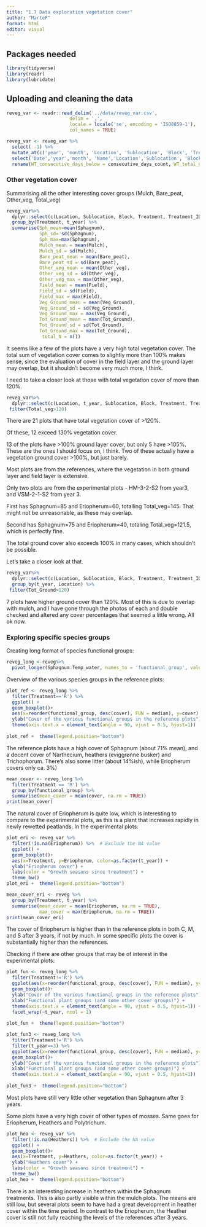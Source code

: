 ```yaml
---
title: "1.7 Data exploration vegetation cover"
author: "MarteF"
format: html
editor: visual
---
```


## Packages needed

```r
library(tidyverse)
library(readr)
library(lubridate)
```

## Uploading and cleaning the data

```r
reveg_var <- readr::read_delim('../data/reveg_var.csv', 
                       delim = ',',
                       locale = locale('se', encoding = 'ISO8859-1'),
                       col_names = TRUE)

reveg_var <- reveg_var %>% 
  select( -1) %>%
  mutate_at(c('year', 'month', 'Location', 'Sublocation', 'Block', 'Treatment_ID', 'Treatment', 'Name', 'Station_ID'), as.factor) %>%
  select('Date','year','month', 'Name','Location','Sublocation', 'Block', 'Treatment', 'Treatment_ID', 'Station_ID', everything()) %>%
  rename(WT_consecutive_days_below = consecutive_days_count, WT_total_days_below=total_days, WT_mean=gs_mean, WT_max=gs_max, WT_min=gs_min)
```

### Other vegetation cover

Summarising all the other interesting cover groups (Mulch, Bare_peat, Other_veg, Total_veg)

```r
reveg_var%>%
  dplyr::select(c(Location, Sublocation, Block, Treatment, Treatment_ID, Sphagnum, Mulch, Bare_peat, t_year, Other_veg, Total_veg, Field, Veg_Ground, Tot_Ground))%>%
  group_by(Treatment, t_year) %>%
  summarise(Sph_mean=mean(Sphagnum),
            Sph_sd= sd(Sphagnum),
            Sph_max=max(Sphagnum),
            Mulch_mean = mean(Mulch),
            Mulch_sd = sd(Mulch),
            Bare_peat_mean = mean(Bare_peat),
            Bare_peat_sd = sd(Bare_peat),
            Other_veg_mean = mean(Other_veg),
            Other_veg_sd = sd(Other_veg),
            Other_veg_max = max(Other_veg),
            Field_mean = mean(Field),
            Field_sd = sd(Field),
            Field_max = max(Field),
            Veg_Ground_mean = mean(Veg_Ground),
            Veg_Ground_sd = sd(Veg_Ground),
            Veg_Ground_max = max(Veg_Ground),
            Tot_Ground_mean = mean(Tot_Ground),
            Tot_Ground_sd = sd(Tot_Ground),
            Tot_Ground_max = max(Tot_Ground),
             total_N = n()) 
```

It seems like a few of the plots have a very high total vegetation cover. The total sum of vegetation cover comes to slightly more than 100% makes sense, since the evaluation of cover in the field layer and the ground layer may overlap, but it shouldn't become very much more, I think.

I need to take a closer look at those with total vegetation cover of more than 120%.

```r
reveg_var%>%
  dplyr::select(c(Location, t_year, Sublocation, Block, Treatment, Treatment_ID, Sphagnum, Other_mosses, Livermosses, Lichen, Polytrichum, Racomitrium, Trichophorum, Eriopherum, Heathers, Narthecium, Bet_nan, Other_veg, Veg_Ground, Tot_Ground, Field, Total_veg))%>%
 filter(Total_veg>120)
```

There are 21 plots that have total vegetation cover of \>120%.

Of these, 12 exceed 130% vegetation cover.

13 of the plots have \>100% ground layer cover, but only 5 have \>105%. These are the ones I should focus on, I think. Two of these actually have a vegetation ground cover \>100%, but just barely.

Most plots are from the references, where the vegetation in both ground layer and field layer is extensive.

Only two plots are from the experimental plots - HM-3-2-S2 from year3, and VSM-2-1-S2 from year 3.

First has Sphagnum=85 and Eriopherum=60, totalling Total_veg=145. That might not be unreasonable, as these may overlap.

Second has Sphagnum=75 and Eriopherum=40, totaling Total_veg=121.5, which is perfectly fine.

The total ground cover also exceeds 100% in many cases, which shouldn't be possible.

Let's take a closer look at that.

```r
reveg_var%>%
  dplyr::select(c(Location, Sublocation, Block, Treatment, Treatment_ID, t_year, Sphagnum:Lichen, Bare_peat:Temp_water, Other_veg, Total_veg, Field, Veg_Ground, Tot_Ground))%>%
  group_by(t_year, Location) %>%
 filter(Tot_Ground>120)
```

7 plots have higher ground cover than 120%. Most of this is due to overlap with mulch, and I have gone through the photos of each and double checked and altered any cover percentages that seemed a little wrong. All ok now.

### Exploring specific species groups

Creating long format of species functional groups:

```r
reveg_long <-reveg%>%
  pivot_longer(Sphagnum:Temp_water, names_to = 'functional_group', values_to = "cover")
```

Overview of the various species groups in the reference plots:

```r
plot_ref <- reveg_long %>%
  filter(Treatment=='R') %>%
  ggplot() +   
  geom_boxplot()+   
  aes(x=reorder(functional_group, desc(cover), FUN = median), y=cover) +
  ylab("Cover of the various functional groups in the reference plots") +
  theme(axis.text.x = element_text(angle = 90, vjust = 0.5, hjust=1))
  
plot_ref +  theme(legend.position="bottom")
```

The reference plots have a high cover of Sphagnum (about 71% mean), and a decent cover of Narthecium, heathers (eviggrønne busker) and Trichophorum. There's also some litter (about 14%ish), while Eriopherum covers only ca. 3%)

```r
mean_cover <- reveg_long %>%
  filter(Treatment == 'R') %>%
  group_by(functional_group) %>%
  summarise(mean_cover = mean(cover, na.rm = TRUE))
print(mean_cover)
```

The natural cover of Eriopherum is quite low, which is interesting to compare to the experimental plots, as this is a plant that increases rapidly in newly rewetted peatlands. In the experimental plots:

```r
plot_eri <- reveg_var %>%
  filter(!is.na(Eriopherum)) %>%  # Exclude the NA value
  ggplot() +   
  geom_boxplot()+   
  aes(x=Treatment, y=Eriopherum, color=as.factor(t_year)) +
  ylab("Eriopherum cover") +
  labs(color = "Growth seasons since treatment") +
  theme_bw()
plot_eri +  theme(legend.position="bottom")
```

```r
mean_cover_eri <- reveg %>%
  group_by(Treatment, t_year) %>%
  summarise(mean_cover = mean(Eriopherum, na.rm = TRUE),
            max_cover = max(Eriopherum, na.rm = TRUE))
print(mean_cover_eri)
```

The cover of Eriopherum is higher than in the reference plots in both C, M, and S after 3 years, if not by much. In some specific plots the cover is substantially higher than the references.

Checking if there are other groups that may be of interest in the experimental plots:

```r
plot_fun <- reveg_long %>%
  filter(Treatment!='R') %>%
  ggplot(aes(x=reorder(functional_group, desc(cover), FUN = median), y=cover)) +   
  geom_boxplot()+   
  ylab("Cover of the various functional groups in the reference plots") +
  xlab("Functional plant groups (and some other cover groups)") +
  theme(axis.text.x = element_text(angle = 90, vjust = 0.5, hjust=1)) +
  facet_wrap(~t_year, ncol = 1)
  
plot_fun +  theme(legend.position="bottom")
```

```r
plot_fun3 <- reveg_long %>%
  filter(Treatment!='R') %>%
  filter(t_year==3) %>%
  ggplot(aes(x=reorder(functional_group, desc(cover), FUN = median), y=cover)) +   
  geom_boxplot()+   
  ylab("Cover of the various functional groups in the reference plots") +
  xlab("Functional plant groups (and some other cover groups)") +
  theme(axis.text.x = element_text(angle = 90, vjust = 0.5, hjust=1))
  
plot_fun3 +  theme(legend.position="bottom")
```

Most plots have still very little other vegetation than Sphagnum after 3 years.

Some plots have a very high cover of other types of mosses. Same goes for Eriopherum, Heathers and Polytrichum.

```r
plot_hea <- reveg_var %>%
  filter(!is.na(Heathers)) %>%  # Exclude the NA value
  ggplot() +   
  geom_boxplot()+   
  aes(x=Treatment, y=Heathers, color=as.factor(t_year)) +
  ylab("Heathers cover") +
  labs(color = "Growth seasons since treatment") +
  theme_bw()
plot_hea +  theme(legend.position="bottom")
```

There is an interesting increase in heathers within the Sphagnum treatments. This is also partly visible within the mulch plots. The means are still low, but several plots seem to have had a great development in heather cover within the time period. In contrast to the Eriopherum, the Heather cover is still not fully reaching the levels of the references after 3 years.
